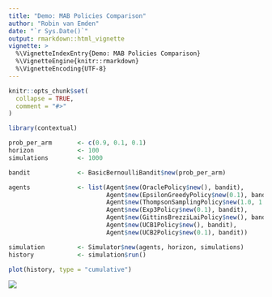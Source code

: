 ```yaml
---
title: "Demo: MAB Policies Comparison"
author: "Robin van Emden"
date: "`r Sys.Date()`"
output: rmarkdown::html_vignette
vignette: >
  %\VignetteIndexEntry{Demo: MAB Policies Comparison}
  %\VignetteEngine{knitr::rmarkdown}
  %\VignetteEncoding{UTF-8}
---
```


```r
knitr::opts_chunk$set(
  collapse = TRUE,
  comment = "#>"
)
```

```r
library(contextual)

prob_per_arm       <- c(0.9, 0.1, 0.1)
horizon            <- 100
simulations        <- 1000

bandit             <- BasicBernoulliBandit$new(prob_per_arm)

agents             <- list(Agent$new(OraclePolicy$new(), bandit),
                           Agent$new(EpsilonGreedyPolicy$new(0.1), bandit),
                           Agent$new(ThompsonSamplingPolicy$new(1.0, 1.0), bandit),
                           Agent$new(Exp3Policy$new(0.1), bandit),
                           Agent$new(GittinsBrezziLaiPolicy$new(), bandit),
                           Agent$new(UCB1Policy$new(), bandit),
                           Agent$new(UCB2Policy$new(0.1), bandit))

simulation         <- Simulator$new(agents, horizon, simulations)
history            <- simulation$run()

plot(history, type = "cumulative")
```

![](mabs.jpeg)
